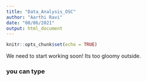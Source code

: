 ```yaml
---
title: "Data_Analysis_OSC"
author: "Aarthi Ravi"
date: "08/06/2021"
output: html_document
---
```


```r
knitr::opts_chunk$set(echo = TRUE)
```

We need to start working soon! Its too gloomy outside.

### you can type
